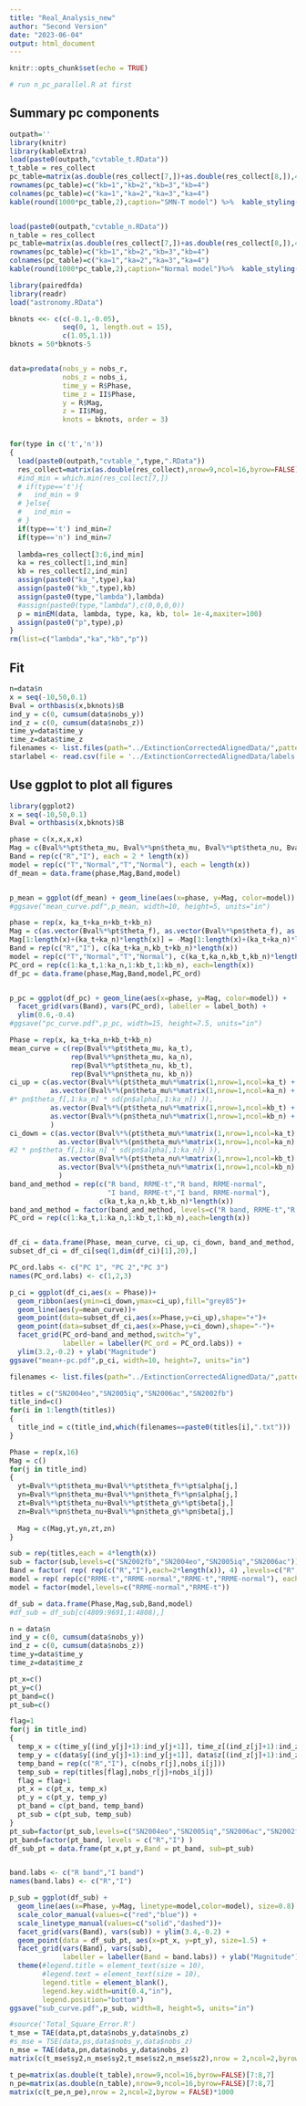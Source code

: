 ```yaml
---
title: "Real_Analysis_new"
author: "Second Version"
date: "2023-06-04"
output: html_document
---
```


```r
knitr::opts_chunk$set(echo = TRUE)
```

```r
# run n_pc_parallel.R at first
```

## Summary pc components
```r
outpath=''
library(knitr)
library(kableExtra)
load(paste0(outpath,"cvtable_t.RData"))
t_table = res_collect
pc_table=matrix(as.double(res_collect[7,])+as.double(res_collect[8,]),4,4,byrow = FALSE)
rownames(pc_table)=c("kb=1","kb=2","kb=3","kb=4")
colnames(pc_table)=c("ka=1","ka=2","ka=3","ka=4")
kable(round(1000*pc_table,2),caption="SMN-T model") %>%  kable_styling(bootstrap_options = "striped", full_width = F)


load(paste0(outpath,"cvtable_n.RData"))
n_table = res_collect
pc_table=matrix(as.double(res_collect[7,])+as.double(res_collect[8,]),4,4,byrow = FALSE)
rownames(pc_table)=c("kb=1","kb=2","kb=3","kb=4")
colnames(pc_table)=c("ka=1","ka=2","ka=3","ka=4")
kable(round(1000*pc_table,2),caption="Normal model")%>%  kable_styling(bootstrap_options = "striped", full_width = F)
```

```r
library(pairedfda)
library(readr)
load("astronomy.RData")

bknots <<- c(c(-0.1,-0.05),
             seq(0, 1, length.out = 15),
             c(1.05,1.1))
bknots = 50*bknots-5


data=predata(nobs_y = nobs_r,
             nobs_z = nobs_i,
             time_y = R$Phase,
             time_z = II$Phase,
             y = R$Mag,
             z = II$Mag,
             knots = bknots, order = 3)


for(type in c('t','n'))
{
  load(paste0(outpath,"cvtable_",type,".RData"))
  res_collect=matrix(as.double(res_collect),nrow=9,ncol=16,byrow=FALSE)
  #ind_min = which.min(res_collect[7,])
  # if(type=='t'){
  #   ind_min = 9
  # }else{
  #   ind_min = 
  # }
  if(type=='t') ind_min=7
  if(type=='n') ind_min=7
  
  lambda=res_collect[3:6,ind_min]
  ka = res_collect[1,ind_min]
  kb = res_collect[2,ind_min]
  assign(paste0("ka_",type),ka)
  assign(paste0("kb_",type),kb)
  assign(paste0(type,"lambda"),lambda)
  #assign(paste0(type,"lambda"),c(0,0,0,0))
  p = minEM(data, lambda, type, ka, kb, tol= 1e-4,maxiter=100)
  assign(paste0("p",type),p)
}
rm(list=c("lambda","ka","kb","p"))
```

## Fit 

```r
n=data$n
x = seq(-10,50,0.1)
Bval = orthbasis(x,bknots)$B
ind_y = c(0, cumsum(data$nobs_y))
ind_z = c(0, cumsum(data$nobs_z))
time_y=data$time_y
time_z=data$time_z
filenames <- list.files(path="../ExtinctionCorrectedAlignedData/",pattern = ".*.txt")
starlabel <- read.csv(file = '../ExtinctionCorrectedAlignedData/labels 1.csv')
```


## Use ggplot to plot all figures
```r
library(ggplot2)
x = seq(-10,50,0.1)
Bval = orthbasis(x,bknots)$B

phase = c(x,x,x,x)
Mag = c(Bval%*%pt$theta_mu, Bval%*%pn$theta_mu, Bval%*%pt$theta_nu, Bval%*%pn$theta_nu)
Band = rep(c("R","I"), each = 2 * length(x))
model = rep(c("T","Normal","T","Normal"), each = length(x)) 
df_mean = data.frame(phase,Mag,Band,model)


p_mean = ggplot(df_mean) + geom_line(aes(x=phase, y=Mag, color=model)) + facet_grid(cols = vars(Band))
#ggsave("mean_curve.pdf",p_mean, width=10, height=5, units="in")
```


```r
phase = rep(x, ka_t+ka_n+kb_t+kb_n)
Mag = c(as.vector(Bval%*%pt$theta_f), as.vector(Bval%*%pn$theta_f), as.vector(Bval%*%pt$theta_g), as.vector(Bval%*%pn$theta_g))
Mag[1:length(x)+(ka_t+ka_n)*length(x)] = -Mag[1:length(x)+(ka_t+ka_n)*length(x)]
Band = rep(c("R","I"), c(ka_t+ka_n,kb_t+kb_n)*length(x))
model = rep(c("T","Normal","T","Normal"), c(ka_t,ka_n,kb_t,kb_n)*length(x)) 
PC_ord = rep(c(1:ka_t,1:ka_n,1:kb_t,1:kb_n), each=length(x))
df_pc = data.frame(phase,Mag,Band,model,PC_ord)


p_pc = ggplot(df_pc) + geom_line(aes(x=phase, y=Mag, color=model)) + 
  facet_grid(vars(Band), vars(PC_ord), labeller = label_both) + 
  ylim(0.6,-0.4)
#ggsave("pc_curve.pdf",p_pc, width=15, height=7.5, units="in")
```

```r
Phase = rep(x, ka_t+ka_n+kb_t+kb_n)    
mean_curve = c(rep(Bval%*%pt$theta_mu, ka_t),
               rep(Bval%*%pn$theta_mu, ka_n),
               rep(Bval%*%pt$theta_nu, kb_t),
               rep(Bval%*%pn$theta_nu, kb_n))
ci_up = c(as.vector(Bval%*%(pt$theta_mu%*%matrix(1,nrow=1,ncol=ka_t) + 2 * pt$theta_f[,1:ka_t] %*% diag(apply(pt$alpha[,1:ka_t],2,sd)) )),
          as.vector(Bval%*%(pn$theta_mu%*%matrix(1,nrow=1,ncol=ka_n) + 2 * pn$theta_f[,1:ka_n] %*% diag(apply(pn$alpha[,1:ka_n],2,sd)) )),
#* pn$theta_f[,1:ka_n] * sd(pn$alpha[,1:ka_n]) )),        
          as.vector(Bval%*%(pt$theta_nu%*%matrix(1,nrow=1,ncol=kb_t) + 2 * pt$theta_g[,1:kb_t] %*% diag(apply(pt$beta[,1:kb_t],2,sd)) )),
          as.vector(Bval%*%(pn$theta_nu%*%matrix(1,nrow=1,ncol=kb_n) + 2 * pn$theta_g[,1:kb_n] %*% diag(apply(pn$beta[,1:kb_n],2,sd)) ))
          )
ci_down = c(as.vector(Bval%*%(pt$theta_mu%*%matrix(1,nrow=1,ncol=ka_t) - 2 * pt$theta_f[,1:ka_t] %*% diag(apply(pt$alpha[,1:ka_t],2,sd)) )),
            as.vector(Bval%*%(pn$theta_mu%*%matrix(1,nrow=1,ncol=ka_n) - 2 * pn$theta_f[,1:ka_n] %*% diag(apply(pn$alpha[,1:ka_n],2,sd)) )),
#2 * pn$theta_f[,1:ka_n] * sd(pn$alpha[,1:ka_n]) )),   
            as.vector(Bval%*%(pt$theta_nu%*%matrix(1,nrow=1,ncol=kb_t) - 2 * pt$theta_g[,1:kb_t] %*% diag(apply(pt$beta[,1:kb_t],2,sd)) )),
            as.vector(Bval%*%(pn$theta_nu%*%matrix(1,nrow=1,ncol=kb_n) - 2 * pn$theta_g[,1:kb_n] %*% diag(apply(pn$beta[,1:kb_n],2,sd)) ))
            )
band_and_method = rep(c("R band, RRME-t","R band, RRME-normal",
                        "I band, RRME-t","I band, RRME-normal"),
                      c(ka_t,ka_n,kb_t,kb_n)*length(x))
band_and_method = factor(band_and_method, levels=c("R band, RRME-t","R band, RRME-normal","I band, RRME-t","I band, RRME-normal"))
PC_ord = rep(c(1:ka_t,1:ka_n,1:kb_t,1:kb_n),each=length(x))


df_ci = data.frame(Phase, mean_curve, ci_up, ci_down, band_and_method, PC_ord)
subset_df_ci = df_ci[seq(1,dim(df_ci)[1],20),]

PC_ord.labs <- c("PC 1", "PC 2","PC 3")
names(PC_ord.labs) <- c(1,2,3)

p_ci = ggplot(df_ci,aes(x = Phase))+
  geom_ribbon(aes(ymin=ci_down,ymax=ci_up),fill="grey85")+
  geom_line(aes(y=mean_curve))+
  geom_point(data=subset_df_ci,aes(x=Phase,y=ci_up),shape="+")+
  geom_point(data=subset_df_ci,aes(x=Phase,y=ci_down),shape="-")+
  facet_grid(PC_ord~band_and_method,switch="y",
             labeller = labeller(PC_ord = PC_ord.labs)) + 
  ylim(3.2,-0.2) + ylab("Magnitude")
ggsave("mean+-pc.pdf",p_ci, width=10, height=7, units="in")
```

```r
filenames <- list.files(path="../ExtinctionCorrectedAlignedData/",pattern = ".*.txt")

titles = c("SN2004eo","SN2005iq","SN2006ac","SN2002fb")
title_ind=c()
for(i in 1:length(titles))
{
  title_ind = c(title_ind,which(filenames==paste0(titles[i],".txt")))
}

Phase = rep(x,16)
Mag = c()
for(j in title_ind)
{
  yt=Bval%*%pt$theta_mu+Bval%*%pt$theta_f%*%pt$alpha[j,]
  yn=Bval%*%pn$theta_mu+Bval%*%pn$theta_f%*%pn$alpha[j,]
  zt=Bval%*%pt$theta_nu+Bval%*%pt$theta_g%*%pt$beta[j,]
  zn=Bval%*%pn$theta_nu+Bval%*%pn$theta_g%*%pn$beta[j,]
  
  Mag = c(Mag,yt,yn,zt,zn)
}

sub = rep(titles,each = 4*length(x)) 
sub = factor(sub,levels=c("SN2002fb","SN2004eo","SN2005iq","SN2006ac"))
Band = factor( rep( rep(c("R","I"),each=2*length(x)), 4) ,levels=c("R","I") )
model = rep( rep(c("RRME-t","RRME-normal","RRME-t","RRME-normal"), each = length(x)), 4) 
model = factor(model,levels=c("RRME-normal","RRME-t"))

df_sub = data.frame(Phase,Mag,sub,Band,model)
#df_sub = df_sub[c(4809:9691,1:4808),]

n = data$n
ind_y = c(0, cumsum(data$nobs_y))
ind_z = c(0, cumsum(data$nobs_z))
time_y=data$time_y
time_z=data$time_z

pt_x=c()
pt_y=c()
pt_band=c()
pt_sub=c()

flag=1
for(j in title_ind)
{
  temp_x = c(time_y[(ind_y[j]+1):ind_y[j+1]], time_z[(ind_z[j]+1):ind_z[j+1]])
  temp_y = c(data$y[(ind_y[j]+1):ind_y[j+1]], data$z[(ind_z[j]+1):ind_z[j+1]])
  temp_band = rep(c("R","I"), c(nobs_r[j],nobs_i[j]))
  temp_sub = rep(titles[flag],nobs_r[j]+nobs_i[j])
  flag = flag+1
  pt_x = c(pt_x, temp_x)
  pt_y = c(pt_y, temp_y)
  pt_band = c(pt_band, temp_band)
  pt_sub = c(pt_sub, temp_sub)
}
pt_sub=factor(pt_sub,levels=c("SN2004eo","SN2005iq","SN2006ac","SN2002fb"))
pt_band=factor(pt_band, levels = c("R","I") )
df_sub_pt = data.frame(pt_x,pt_y,Band = pt_band, sub=pt_sub)


band.labs <- c("R band","I band")
names(band.labs) <- c("R","I")

p_sub = ggplot(df_sub) + 
  geom_line(aes(x=Phase, y=Mag, linetype=model,color=model), size=0.8) + 
  scale_color_manual(values=c("red","blue")) +
  scale_linetype_manual(values=c("solid","dashed"))+
  facet_grid(vars(Band), vars(sub)) + ylim(3.4,-0.2) +
  geom_point(data = df_sub_pt, aes(x=pt_x, y=pt_y), size=1.5) +
  facet_grid(vars(Band), vars(sub),
             labeller = labeller(Band = band.labs)) + ylab("Magnitude") + 
  theme(#legend.title = element_text(size = 10), 
        #legend.text = element_text(size = 10),
        legend.title = element_blank(),
        legend.key.width=unit(0.4,"in"),
        legend.position="bottom") 
ggsave("sub_curve.pdf",p_sub, width=8, height=5, units="in")
```

```r
#source('Total_Square_Error.R')
t_mse = TAE(data,pt,data$nobs_y,data$nobs_z)
#s_mse = TSE(data,ps,data$nobs_y,data$nobs_z)
n_mse = TAE(data,pn,data$nobs_y,data$nobs_z)
matrix(c(t_mse$sy2,n_mse$sy2,t_mse$sz2,n_mse$sz2),nrow = 2,ncol=2,byrow = TRUE)/n*1000
```


```r
t_pe=matrix(as.double(t_table),nrow=9,ncol=16,byrow=FALSE)[7:8,7]
n_pe=matrix(as.double(n_table),nrow=9,ncol=16,byrow=FALSE)[7:8,7]
matrix(c(t_pe,n_pe),nrow = 2,ncol=2,byrow = FALSE)*1000
```


